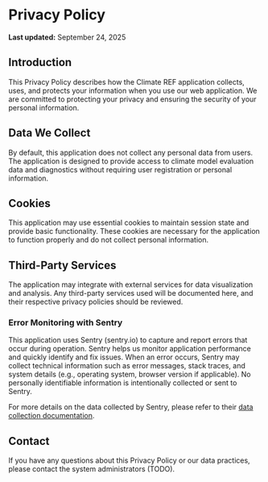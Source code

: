 # Privacy Policy

**Last updated:** September 24, 2025

## Introduction

This Privacy Policy describes how the Climate REF application collects, uses, and protects your information when you use our web application. We are committed to protecting your privacy and ensuring the security of your personal information.

## Data We Collect

By default, this application does not collect any personal data from users.
The application is designed to provide access to climate model evaluation data and diagnostics without requiring user registration or personal information.

## Cookies

This application may use essential cookies to maintain session state and provide basic functionality.
These cookies are necessary for the application to function properly and do not collect personal information.

## Third-Party Services

The application may integrate with external services for data visualization and analysis. Any third-party services used will be documented here, and their respective privacy policies should be reviewed.

### Error Monitoring with Sentry

This application uses Sentry (sentry.io) to capture and report errors that occur during operation.
Sentry helps us monitor application performance and quickly identify and fix issues.
When an error occurs, Sentry may collect technical information such as error messages, stack traces, and system details (e.g., operating system, browser version if applicable).
No personally identifiable information is intentionally collected or sent to Sentry.

For more details on the data collected by Sentry, please refer to their [data collection documentation](https://docs.sentry.io/platforms/python/data-management/data-collected/).

## Contact

If you have any questions about this Privacy Policy or our data practices, please contact the system administrators (TODO).
